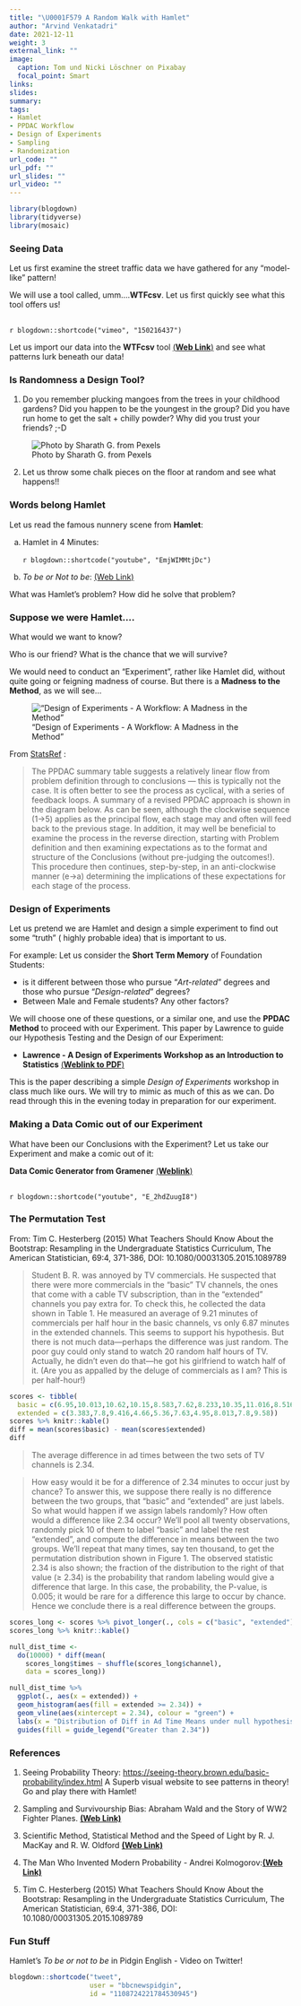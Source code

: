 ```yaml
---
title: "\U0001F579 A Random Walk with Hamlet"
author: "Arvind Venkatadri"
date: 2021-12-11
weight: 3
external_link: ""
image:
  caption: Tom und Nicki Löschner on Pixabay
  focal_point: Smart
links:
slides: 
summary: 
tags:
- Hamlet
- PPDAC Workflow
- Design of Experiments
- Sampling
- Randomization
url_code: ""
url_pdf: ""
url_slides: ""
url_video: ""
---
```


```r
library(blogdown)
library(tidyverse)
library(mosaic)
```



### Seeing Data

Let us first examine the street traffic data we have gathered for any "model-like" pattern!

We will use a tool called, umm....**WTFcsv**. Let us first quickly see what this tool offers us!

  <br>
  `r blogdown::shortcode("vimeo", "150216437")` 
  <br>
  

Let us import our data into the **WTFcsv** tool [(**Web Link**)](https://databasic.io/en/wtfcsv/) and see what patterns lurk beneath our data!


### Is Randomness a Design Tool?

1. Do you remember plucking mangoes from the trees in your childhood gardens? Did you happen to be the youngest in the group? Did you have run home to get the salt + chilly powder? 
Why did you trust your friends? ;-D

![Photo by Sharath G. from Pexels](pexels-sharath-g-4418675.jpg)



2. Let us throw some chalk pieces on the floor at random and see what happens!!





### Words belong Hamlet

Let us read the famous nunnery scene from **Hamlet**:

a)  Hamlet in 4 Minutes:\
    <br> `r blogdown::shortcode("youtube", "EmjWIMMtjDc")` <br>

b)  *To be or Not to be*: [(Web Link)](https://www.nosweatshakespeare.com/quotes/hamlet-to-be-or-not-to-be/)

What was Hamlet's problem? How did he solve that problem?

### Suppose we were Hamlet....

What would we want to know?

Who is our friend? What is the chance that we will survive? 

We would need to conduct an "Experiment", rather like Hamlet did, without quite going or feigning madness of course. But there is a **Madness to the Method**, as we will see...

!["Design of Experiments - A Workflow: A Madness in the Method"](https://www.statsref.com/HTML/ppdac.png)

From [StatsRef](https://www.statsref.com/HTML/?statistics__statistical_analys.html) : 

>The PPDAC summary table suggests a relatively linear flow from problem definition through to conclusions — this is typically not the case. It is often better to see the process as cyclical, with a series of feedback loops. A summary of a revised PPDAC approach is shown in the diagram below. As can be seen, although the clockwise sequence (1→5) applies as the principal flow, each stage may and often will feed back to the previous stage. 
In addition, it may well be beneficial to examine the process in the reverse direction, starting with Problem definition and then examining expectations as to the format and structure of the Conclusions (without pre-judging the outcomes!). This procedure then continues, step-by-step, in an anti-clockwise manner (e→a) determining the implications of these expectations for each stage of the process.



### Design of Experiments

Let us pretend we are Hamlet and design a simple experiment to find out some "truth" ( highly probable idea) that is important to us.

For example: Let us consider the **Short Term Memory** of Foundation Students: 

- is it different between those who pursue "*Art-related*" degrees and those who pursue "*Design-related*" degrees? 
- Between Male and Female students? Any other factors?

We will choose one of these questions, or a similar one, and use the **PPDAC Method** to proceed with our Experiment. This paper by Lawrence to guide our Hypothesis Testing and the Design of our Experiment: 

- **Lawrence - A Design of Experiments Workshop as an Introduction to Statistics** [(**Weblink to PDF**)](Lawrence - A Design of Experiments Workshop as an Introduction to Statistics.pdf)

This is the paper describing a simple *Design of Experiments* workshop in class much like ours. We will try to mimic as much of this as we can. Do read through this in the evening today in preparation for our experiment.



### Making a Data Comic out of our Experiment

What have been our Conclusions with the Experiment? Let us take our Experiment and make a comic out of it: 

**Data Comic Generator from Gramener** [(**Weblink**)](https://gramener.com/comicgen)

<br>
`r blogdown::shortcode("youtube", "E_2hdZuugI8")`
<br>


### The Permutation Test

From: Tim C. Hesterberg (2015) What Teachers Should Know About the Bootstrap: Resampling in the Undergraduate Statistics Curriculum, The American Statistician, 69:4, 371-386, DOI: 10.1080/00031305.2015.1089789

>Student B. R. was annoyed by TV commercials. He suspected that there
were more commercials in the “basic” TV channels, the ones that come with a cable TV subscription, than in the “extended” channels you pay extra for. To check this, he collected the data shown in Table 1. He measured an average of 9.21 minutes of commercials per half hour
in the basic channels, vs only 6.87 minutes in the extended channels. This seems to support his hypothesis. But there is not much data—perhaps the difference was just random. The poor guy could only stand to watch 20 random half hours of TV. Actually, he didn’t even do that—he got his girlfriend to watch half of it. (Are you as appalled by the deluge of commercials as I am? This is per half-hour!)

```r
scores <- tibble(
  basic = c(6.95,10.013,10.62,10.15,8.583,7.62,8.233,10.35,11.016,8.516),
  extended = c(3.383,7.8,9.416,4.66,5.36,7.63,4.95,8.013,7.8,9.58))
scores %>% knitr::kable()
diff = mean(scores$basic) - mean(scores$extended)
diff

```

> The average difference in ad times between the two sets of TV channels is 2.34.

> How easy would it be for a difference of 2.34 minutes to occur just by chance? To answer this, we suppose there really is no difference between the two groups, that “basic” and “extended” are just labels. So what would happen if we assign labels randomly? How often would a difference like 2.34 occur? We’ll pool all twenty observations, randomly pick 10 of them to label “basic” and label the rest “extended”, and compute the difference in means between the two groups. We’ll repeat that many times, say ten thousand, to get the permutation distribution shown in Figure 1. The observed statistic 2.34 is also shown; the fraction of the distribution to the right of that value (≥ 2.34) is the probability that random labeling would give a difference that large. In this case, the probability, the P-value, is 0.005; it would be rare for a difference this large to occur by chance. Hence we conclude there is a real difference between the groups.

```r
scores_long <- scores %>% pivot_longer(., cols = c("basic", "extended"), values_to = "times", names_to = "channel")
scores_long %>% knitr::kable()

null_dist_time <-
  do(10000) * diff(mean(
    scores_long$times ~ shuffle(scores_long$channel),
    data = scores_long))

null_dist_time %>% 
  ggplot(., aes(x = extended)) + 
  geom_histogram(aes(fill = extended >= 2.34)) +
  geom_vline(aes(xintercept = 2.34), colour = "green") + 
  labs(x = "Distribution of Diff in Ad Time Means under null hypothesis for Channel Type", title = "Figure1 - Is 2.34 possible by Chance?") + 
  guides(fill = guide_legend("Greater than 2.34"))

```

### References

1.   Seeing Probability Theory:  <https://seeing-theory.brown.edu/basic-probability/index.html> A Superb visual website to see patterns in theory! Go and play there with Hamlet!

1. Sampling and Survivourship Bias: Abraham Wald and the Story of WW2 Fighter Planes. [**(Web Link)**](https://medium.com/@penguinpress/an-excerpt-from-how-not-to-be-wrong-by-jordan-ellenberg-664e708cfc3d)

1. Scientific Method, Statistical Method and
the Speed of Light by R. J. MacKay and R. W. Oldford [**(Web Link)**](https://projecteuclid.org/euclid.ss/1009212817)

1. The Man Who Invented Modern Probability - Andrei Kolmogorov:[**(Web Link)**](https://getpocket.com/explore/item/the-man-who-invented-modern-probability)  

1. Tim C. Hesterberg (2015) What Teachers Should Know About the Bootstrap: Resampling in the Undergraduate Statistics Curriculum, The American Statistician, 69:4, 371-386, DOI: 10.1080/00031305.2015.1089789


### Fun Stuff

Hamlet's *To be or not to be* in Pidgin English - Video on Twitter!

```r
blogdown::shortcode("tweet", 
                    user = "bbcnewspidgin", 
                    id = "1108724221784530945")
                    
```
